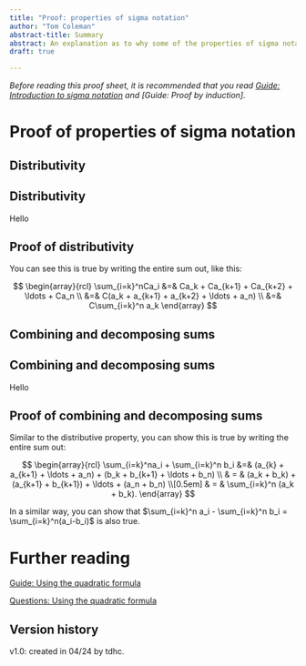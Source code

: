 ```yaml
---
title: "Proof: properties of sigma notation"
author: "Tom Coleman"
abstract-title: Summary
abstract: An explanation as to why some of the properties of sigma notation are true.
draft: true

---
```


*Before reading this proof sheet, it is recommended that you read [Guide: Introduction to sigma notation](../studyguides/sigmanotation.qmd) and [Guide: Proof by induction].*

# Proof of properties of sigma notation {-}

## Distributivity

::: {.callout-note}

## Distributivity

Hello

:::

::: {.callout-note}

## Proof of distributivity

You can see this is true by writing the entire sum out, like this:

$$
\begin{array}{rcl}
\sum_{i=k}^nCa_i &=& Ca_k + Ca_{k+1} + Ca_{k+2} + \ldots + Ca_n \\
&=& C(a_k + a_{k+1} + a_{k+2} + \ldots + a_n) \\
&=& C\sum_{i=k}^n a_k
\end{array}
$$

:::

## Combining and decomposing sums

::: {.callout-note}

## Combining and decomposing sums

Hello

:::

::: {.callout-note}

## Proof of combining and decomposing sums

Similar to the distributive property, you can show this is true by writing the entire sum out: 

$$
\begin{array}{rcl} 
\sum_{i=k}^na_i + \sum_{i=k}^n b_i &=& (a_{k} + a_{k+1} + \ldots + a_n) + (b_k + b_{k+1} + \ldots + b_n) \\ & = & (a_k + b_k) + (a_{k+1} + b_{k+1}) + \ldots + (a_n + b_n) \\[0.5em] & = & \sum_{i=k}^n (a_k + b_k).
\end{array}
$$

In a similar way, you can show that $\sum_{i=k}^n a_i - \sum_{i=k}^n b_i = \sum_{i=k}^n(a_i-b_i)$ is also true.

:::

# Further reading {-}

[Guide: Using the quadratic formula](../studyguides/quadraticformula.qmd)

[Questions: Using the quadratic formula](../questions/qs-quadraticformula.qmd)

## Version history {-}

v1.0: created in 04/24 by tdhc. 

